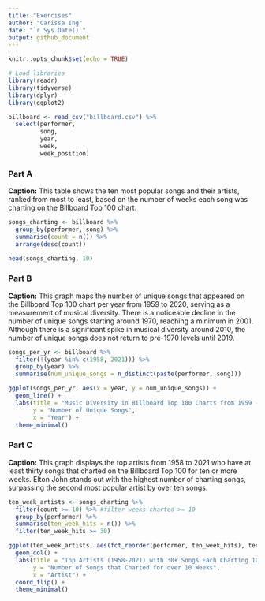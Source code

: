```yaml
---
title: "Exercises"
author: "Carissa Ing"
date: "`r Sys.Date()`"
output: github_document 
---
```


```r
knitr::opts_chunk$set(echo = TRUE)
```

``` r
# Load libraries
library(readr)
library(tidyverse)
library(dplyr)
library(ggplot2)
```

``` r
billboard <- read_csv("billboard.csv") %>% 
  select(performer, 
         song,
         year,
         week,
         week_position)
```

### Part A

**Caption:** This table shows the ten most popular songs and their artists, ranked from most to least, based on the number of weeks each song was charting on the Billboard Top 100 chart.

``` r
songs_charting <- billboard %>%
  group_by(performer, song) %>%
  summarise(count = n()) %>%
  arrange(desc(count))

head(songs_charting, 10)
```

### Part B

**Caption:** This graph maps the number of unique songs that appeared on the Billboard Top 100 chart per year from 1959 to 2020, serving as a measurement of musical diversity. There is a noticeable decline in the number of unique songs starting around 1970, reaching a minimum in 2001. Although there is a significant spike in musical diversity around 2010, the number of unique songs does not return to pre-1970 levels until 2019.

``` r
songs_per_yr <- billboard %>% 
  filter(!(year %in% c(1958, 2021))) %>%
  group_by(year) %>% 
  summarise(num_unique_songs = n_distinct(paste(performer, song)))

ggplot(songs_per_yr, aes(x = year, y = num_unique_songs)) +
  geom_line() +
  labs(title = "Music Diversity in Billboard Top 100 Charts from 1959 - 2020", 
       y = "Number of Unique Songs", 
       x = "Year") +
  theme_minimal()

```

### Part C

**Caption:** This graph displays the top artists from 1958 to 2021 who have at least thirty songs that charted on the Billboard Top 100 for ten or more weeks. Elton John stands out with the highest number of charting songs, surpassing the second most popular artist by over ten songs.

``` r
ten_week_artists <- songs_charting %>% 
  filter(count >= 10) %>% #filter weeks charted >= 10
  group_by(performer) %>% 
  summarise(ten_week_hits = n()) %>% 
  filter(ten_week_hits >= 30)

ggplot(ten_week_artists, aes(fct_reorder(performer, ten_week_hits), ten_week_hits)) + 
  geom_col() +
  labs(title = "Top Artists (1958-2021) with 30+ Songs Each Charting 10+ Weeks", 
       y = "Number of Songs that Charted for over 10 Weeks", 
       x = "Artist") +
  coord_flip() +
  theme_minimal()
```
